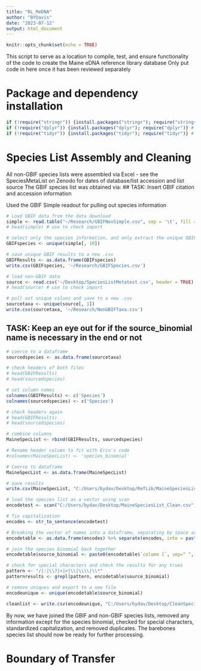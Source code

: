 ```yaml
---
title: "RL_MeDNA"
author: "BYDavis"
date: "2023-07-12"
output: html_document
---
```


```r
knitr::opts_chunk$set(echo = TRUE)
```

This script to serve as a location to compile, test, and ensure functionality of the code to create the Maine eDNA reference library database
Only put code in here once it has been reviewed separately



# Package and dependency installation
```r
if (!require("stringr")) {install.packages("stringr"); require("stringr")} # used for species list cleaning
if (!require("dplyr")) {install.packages("dplyr"); require("dplyr")} # used for species list cleaning
if (!require("tidyr")) {install.packages("tidyr"); require("tidyr")} # used for species list cleaning

```

# Species List Assembly and Cleaning
All non-GBIF species lists were assembled via Excel - see the SpeciesMetaList on Zenodo for dates of database/list accession and list source
The GBIF species list was obtained via:
## TASK: Insert GBIF citation and accession information

Used the GBIF Simple readout for pulling out species information

```r
# Load GBIF data from the data download
simple <- read.table("~/Research/GBIFNovSimple.csv", sep = '\t', fill = TRUE, header = TRUE)
# head(simple) # use to check import

# select only the species information, and only extract the unique GBIF species entries - the GBIF file is so large, duplicates must be removed as fast as possible to minimize processing time
GBIFspecies <- unique(simple[, 10])

# save unique GBIF results to a new .csv
GBIFResults <- as.data.frame(GBIFspecies)
write.csv(GBIFspecies, '~/Research/GBIFSpecies.csv')

# load non-GBIF data
source <- read.csv('~/Desktop/SpeciesListMetatest.csv', header = TRUE)
# head(source) # use to check import

# pull out unique values and save to a new .csv
sourcetaxa <- unique(source[, 1])
write.csv(sourcetaxa, '~/Research/NonGBIFTaxa.csv')
```

## TASK: Keep an eye out for if the source_binomial name is necessary in the end or not
```r
# coerce to a dataframe
sourcedspecies <- as.data.frame(sourcetaxa)

# check headers of both files
# head(GBIFResults)
# head(sourcedspecies)

# set column names
colnames(GBIFResults) <- c('Species')
colnames(sourcedspecies) <- c('Species')

# check headers again
# head(GBIFResults)
# head(sourcedspecies)

# combine columns
MaineSpecList <- rbind(GBIFResults, sourcedspecies)

# Rename header column to fit with Erin's code
#colnames(MaineSpecList) <- 'species_binomial'

# Coerce to dataframe
MaineSpecList <- as.data.frame(MaineSpecList)

# save results
write.csv(MaineSpecList, "C:/Users/bydav/Desktop/RefLib/MaineSpeciesList_Clean.csv")
```

```r
# load the species list as a vector using scan
encodetest <- scan("C:/Users/bydav/Desktop/MaineSpeciesList_Clean.csv", sep=',', what = "", quiet = TRUE, encoding = "latin1")

# fix capitalization
encodes <- str_to_sentence(encodetest)

# Breaking the vector of names into a dataframe, separating by space so only the first two columns (genus and species) can be joined, while leaving behind any additional information
encodetable <- as.data.frame(encodes) %>% separate(encodes, into = paste("column", 1:23, sep = " "))

# join the species binomial back together
encodetable$source_binomial <- paste0(encodetable$`column 1`, sep=" ", encodetable$`column 2`)

# check for special characters and check the results for any trues
pattern <- "/|:|\\?|<|>|\\|\\\\|\\*"
patternresults <- grepl(pattern, encodetable$source_binomial)

# remove uniques and export to a new file
encodeunique <- unique(encodetable$source_binomial)

cleanlist <- write.csv(encodeunique, "C:/Users/bydav/Desktop/CleanSpecies.csv")
```

By now, we have joined the GBIF and non-GBIF species lists, removed any information except for the species binomial, checked for special characters, standardized capitalization, and removed duplicates. The barebones species list should now be ready for further processing.


# Boundary of Transfer









